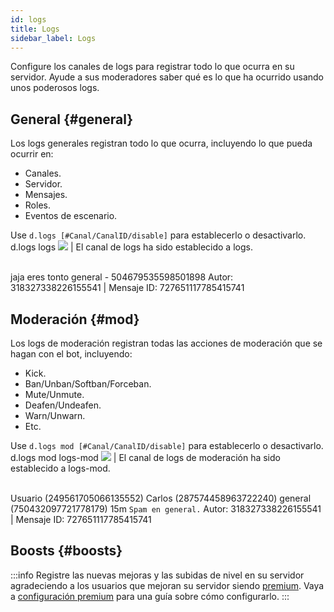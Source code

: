 ```yaml
---
id: logs
title: Logs
sidebar_label: Logs
---
```


Configure los canales de logs para registrar todo lo que ocurra en su servidor. Ayude a sus moderadores saber qué es lo que ha ocurrido usando unos poderosos logs.

## General {#general}

Los logs generales registran todo lo que ocurra, incluyendo lo que pueda ocurrir en:
* Canales.
* Servidor.
* Mensajes.
* Roles.
* Eventos de escenario.

Use `d.logs [#Canal/CanalID/disable]` para establecerlo o desactivarlo.
<DiscordMessages>
  <DiscordMessage author="Usuario" avatar="https://cdn.discordapp.com/embed/avatars/4.png">d.logs <discord-mention type="channel">logs</discord-mention></DiscordMessage>
  <discord-message author="D-Safe" avatar="https://i.imgur.com/FFBgOWE.png" bot='true' verified='true'><img className="discord-emoji" src="https://cdn.discordapp.com/emojis/847563585025474643.png?v=1"></img> | El canal de logs ha sido establecido a <discord-mention type="channel">logs</discord-mention>.</discord-message>
</DiscordMessages>

<br/>

<DiscordMessages>
  <discord-message author="D-Safe" avatar="https://i.imgur.com/FFBgOWE.png" bot='true' verified='true'>
  <discord-embed slot="embeds" author-image="https://cdn.discordapp.com/embed/avatars/4.png" author-name="Usuario#0000" embed-title="Mensaje eliminado" color="#eb5e54" thumbnail="https://cdn.discordapp.com/embed/avatars/4.png">jaja eres tonto
  <discord-embed-fields slot="fields">
    <discord-embed-field field-title="Canal" inline="" inline-index="1"><discord-mention type="channel">general</discord-mention> - 504679535598501898</discord-embed-field>
    </discord-embed-fields>
    <span slot="footer">Autor: 318327338226155541 | Mensaje ID: 727651117785415741</span>
  </discord-embed>
  </discord-message>
</DiscordMessages>

## Moderación {#mod}

Los logs de moderación registran todas las acciones de moderación que se hagan con el bot, incluyendo:
* Kick.
* Ban/Unban/Softban/Forceban.
* Mute/Unmute.
* Deafen/Undeafen.
* Warn/Unwarn.
* Etc.

Use `d.logs mod [#Canal/CanalID/disable]` para establecerlo o desactivarlo.
<DiscordMessages>
  <DiscordMessage author="Usuario" avatar="https://cdn.discordapp.com/embed/avatars/4.png">d.logs mod <discord-mention type="channel">logs-mod</discord-mention></DiscordMessage>
  <discord-message author="D-Safe" avatar="https://i.imgur.com/FFBgOWE.png" bot='true' verified='true'><img className="discord-emoji" src="https://cdn.discordapp.com/emojis/847563585025474643.png?v=1"></img> | El canal de logs de moderación ha sido establecido a <discord-mention type="channel">logs-mod</discord-mention>.</discord-message>
</DiscordMessages>

<br/>

<DiscordMessages>
  <discord-message author="D-Safe" avatar="https://i.imgur.com/FFBgOWE.png" bot='true' verified='true'>
    <discord-embed slot="embeds" author-image="https://cdn.discordapp.com/embed/avatars/4.png" author-name="Usuario#0000" embed-title="Miembro muteado" color="#ffd78f" thumbnail="https://cdn.discordapp.com/embed/avatars/4.png">
      <discord-embed-fields slot="fields">
        <discord-embed-field field-title="Miembro" inline="1" inline-index="1"><discord-mention type="user">Usuario</discord-mention> (249561705066135552)</discord-embed-field>
        <discord-embed-field field-title="Moderador" inline="2" inline-index="2"><discord-mention type="user">Carlos</discord-mention> (287574458963722240)</discord-embed-field>
        <discord-embed-field field-title="Canal" inline="1" inline-index="1"><discord-mention type="channel">general</discord-mention> (750432097721778179)</discord-embed-field>
        <discord-embed-field field-title="Tiempo" inline="2" inline-index="2"> 15m</discord-embed-field>
        <discord-embed-field field-title="Razón" inline="3" inline-index="1"><code>Spam en general.</code></discord-embed-field>
      </discord-embed-fields>
    <span slot="footer">Autor: 318327338226155541 | Mensaje ID: 727651117785415741</span>
    </discord-embed>
  </discord-message>
</DiscordMessages>

## Boosts {#boosts}

:::info
Registre las nuevas mejoras y las subidas de nivel en su servidor agradeciendo a los usuarios que mejoran su servidor siendo [premium](../premium/).
Vaya a [configuración premium](../premium/#logs) para una guía sobre cómo configurarlo.
:::
